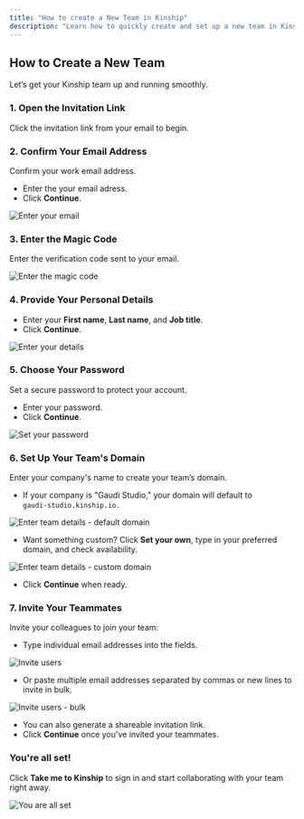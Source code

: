 ```yaml
---
title: "How to create a New Team in Kinship"
description: "Learn how to quickly create and set up a new team in Kinship. This guide covers verifying your email, configuring your team's domain, inviting teammates, and completing your initial setup so you can start collaborating immediately."
---
```


## How to Create a New Team

Let’s get your Kinship team up and running smoothly.

### 1. Open the Invitation Link
Click the invitation link from your email to begin.

### 2. Confirm Your Email Address
Confirm your work email address.

- Enter the your email adress.
- Click **Continue**.

<img
  className="block"
  src="/images/create-a-new-team-confirm-email-entered.png"
  alt="Enter your email"
/>


### 3. Enter the Magic Code

Enter the verification code sent to your email.

<img
  className="block"
  src="/images/create-a-new-team-confirm-email-enter-code.png"
  alt="Enter the magic code"
/>



### 4. Provide Your Personal Details

 - Enter your **First name**, **Last name**, and **Job title**.
 - Click **Continue**.

<img
  className="block"
  src="/images/create-a-new-team-enter-your-details-entered.png"
  alt="Enter your details"
/>


### 5. Choose Your Password
Set a secure password to protect your account.

- Enter your password.
- Click **Continue**.

<img
  className="block"
  src="/images/create-a-new-team-set-your-password-entered.png"
  alt="Set your password"
/>

### 6. Set Up Your Team's Domain
Enter your company's name to create your team’s domain.

- If your company is "Gaudi Studio," your domain will default to <code>gaudi&#8209;studio.kinship.io.</code>

<img
  className="block"
  src="/images/create-a-new-team-enter-team-details-entered.png"
  alt="Enter team details - default domain"
/>

- Want something custom? Click **Set your own**, type in your preferred domain, and check availability.

<img
  className="block"
  src="/images/create-a-new-team-enter-team-details-entered-custom-domain.png"
  alt="Enter team details - custom domain"
/>

- Click **Continue** when ready.

### 7. Invite Your Teammates
Invite your colleagues to join your team:

- Type individual email addresses into the fields.

<img
  className="block"
  src="/images/create-a-new-team-invite-teammates-entered.png"
  alt="Invite users"
/>

- Or paste multiple email addresses separated by commas or new lines to invite in bulk.

<img
  className="block"
  src="/images/create-a-new-team-invite-teammates-entered-bulk.png"
  alt="Invite users - bulk"
/>

- You can also generate a shareable invitation link.
- Click **Continue** once you've invited your teammates.

### You're all set!

Click **Take me to Kinship** to sign in and start collaborating with your team right away.

<img
  className="block"
  src="/images/create-a-new-team-youre-all-set-compact.png"
  alt="You are all set"
/>